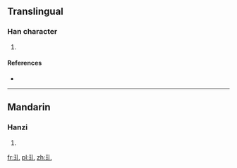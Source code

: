 ==Translingual==

===Han character===
{{Han char|rn=96|rad=玉|as=01|sn=5|four=|canj=一土山 (MGU)}}

# {{defn|Han|sort=玉01}}

====References====
* {{Han ref|kx=0727.040|dkj=20826|hdz=21101.030|uh=738C|ud=29580}}

----

==Mandarin==

===Hanzi===
{{cmn-hanzi|pin=[[chuàn]] ([[chuan4]]), [[qiú]] ([[qiu2]])|wg=ch'uan<sup>4</sup>, ch'iu<sup>2</sup>}}

# {{defn|Mandarin|sort=玉01}}

[[fr:玌]]
[[pl:玌]]
[[zh:玌]]